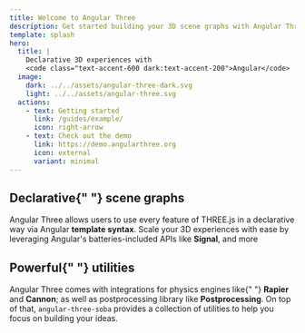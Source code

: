 ```yaml
---
title: Welcome to Angular Three
description: Get started building your 3D scene graphs with Angular Three
template: splash
hero:
  title: |
    Declarative 3D experiences with
    <code class="text-accent-600 dark:text-accent-200">Angular</code>
  image:
    dark: ../../assets/angular-three-dark.svg
    light: ../../assets/angular-three.svg
  actions:
    - text: Getting started
      link: /guides/example/
      icon: right-arrow
    - text: Check out the demo
      link: https://demo.angularthree.org
      icon: external
      variant: minimal
---
```



<section class="min-h-screen w-full flex justify-center items-center">
  <div class="h-full w-full grid grid-cols-8 gap-4">
    <div class="col-span-3">
      <h1>
        <span class="text-accent-600 dark:text-accent-200">Declarative</span>{" "}
        scene graphs
      </h1>
      <p>
        Angular Three allows users to use every feature of THREE.js in a
        declarative way via Angular <strong>template syntax</strong>. Scale your
        3D experiences with ease by leveraging Angular's batteries-included APIs
        like <strong>Signal</strong>, and more
      </p>
      <div class="h-[300px] w-full">
        <SimpleScene client:only />
      </div>
    </div>
    <FloatingCodeBlock
      class="col-span-5 max-h-[800px]"
      snippets={[
        { title: "scene-graph.ts", name: "simple-scene" },
        { title: "canvas.ts", name: "simple-scene-canvas" },
      ]}
    />
  </div>
</section>

<section class="min-h-screen w-full flex justify-center items-center">
  <div class="h-full w-full grid grid-cols-8 gap-4">
    <FloatingCodeBlock
      class="col-span-5 max-h-[800px]"
      snippets={[
        { title: "scene-graph.ts", name: "rapier-demo-scene-graph" },
        { title: "canvas.ts", name: "rapier-demo" },
      ]}
    />
    <div class="col-span-3">
      <h1>
        Powerful{" "}
        <span class="text-accent-600 dark:text-accent-200">utilities</span>
      </h1>
      <p>
        Angular Three comes with integrations for physics engines like{" "}
        <strong>Rapier</strong> and <strong>Cannon</strong>; as well as
        postprocessing library like <strong>Postprocessing</strong>. On top of
        that, <code>angular-three-soba</code> provides a collection of utilities
        to help you focus on building your ideas.
      </p>
      <div class="h-[300px] w-full">
        <RapierDemo client:only />
      </div>
    </div>
  </div>
</section>
